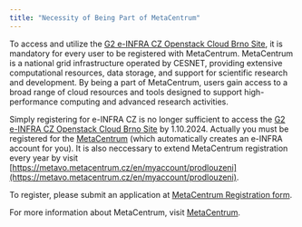 ```yaml
---
title: "Necessity of Being Part of MetaCentrum"
---
```

To access and utilize the [G2 e-INFRA CZ Openstack Cloud Brno Site](https://brno.openstack.cloud.e-infra.cz/), it is mandatory for every user to be registered with MetaCentrum. MetaCentrum is a national grid infrastructure operated by CESNET, providing extensive computational resources, data storage, and support for scientific research and development. By being a part of MetaCentrum, users gain access to a broad range of cloud resources and tools designed to support high-performance computing and advanced research activities.

Simply registering for e-INFRA CZ is no longer sufficient to access the [G2 e-INFRA CZ Openstack Cloud Brno Site](https://brno.openstack.cloud.e-infra.cz/) by 1.10.2024. Actually you must be registered for the [MetaCentrum](https://metavo.metacentrum.cz/en/) (which automatically creates an e-INFRA account for you). It is also neccessary to extend MetaCentrum registration every year by visit [https://metavo.metacentrum.cz/en/myaccount/prodlouzeni](https://metavo.metacentrum.cz/en/myaccount/prodlouzeni).

To register, please submit an application at [MetaCentrum Registration form](https://metavo.metacentrum.cz/cs/application/index.html).

For more information about MetaCentrum, visit [MetaCentrum](https://metavo.metacentrum.cz/en/).

